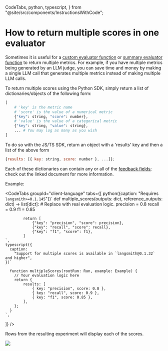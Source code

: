   CodeTabs,
  python,
  typescript,
} from "@site/src/components/InstructionsWithCode";

# How to return multiple scores in one evaluator

Sometimes it is useful for a [custom evaluator function](../../how_to_guides/evaluation/custom_evaluator) or [summary evaluator function](../../how_to_guides/evaluation/summary) to return multiple metrics.
For example, if you have multiple metrics being generated by an LLM judge, you can save time and money by making a single LLM call that generates multiple metrics instead of making multiple LLM calls.

To return multiple scores using the Python SDK, simply return a list of dictionaries/objects of the following form:

```python
[
    # 'key' is the metric name
    # 'score' is the value of a numerical metric
    {"key": string, "score": number},
    # 'value' is the value of a categorical metric
    {"key": string, "value": string},
    ... # You may log as many as you wish
]
```

To do so with the JS/TS SDK, return an object with a 'results' key and then a list of the above form

```js
{results: [{ key: string, score: number }, ...]};
```

Each of these dictionaries can contain any or all of the [feedback fields](/reference/data_formats/feedback_data_format); check out the linked document for more information.

Example:

<CodeTabs
  groupId="client-language"
  tabs={[
    python({caption: "Requires `langsmith>=0.1.145`"})`
        def multiple_scores(outputs: dict, reference_outputs: dict) -> list[dict]:
            # Replace with real evaluation logic.
            precision = 0.8
            recall = 0.9
            f1 = 0.85

            return [
                {"key": "precision", "score": precision},
                {"key": "recall", "score": recall},
                {"key": "f1", "score": f1},
            ]
    `,
    typescript({
      caption:
        "Support for multiple scores is available in `langsmith@0.1.32` and higher",
    })`

      function multipleScores(rootRun: Run, example: Example) {
        // Your evaluation logic here
        return {
            results: [
                { key: "precision", score: 0.8 },
                { key: "recall", score: 0.9 },
                { key: "f1", score: 0.85 },
            ],
        };
      }
    `,

]}
/>

Rows from the resulting experiment will display each of the scores.

![](../evaluation/static/multiple_scores.png)

